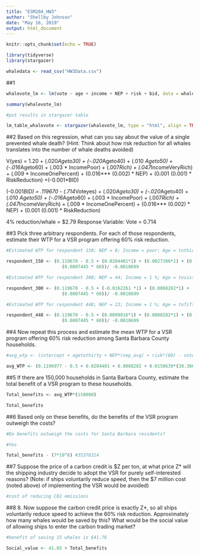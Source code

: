 ```yaml
---
title: "ESM204_HW3"
author: "Shellby Johnson"
date: "May 16, 2019"
output: html_document
---
```


```r
knitr::opts_chunk$set(echo = TRUE)
```

```r

library(tidyverse)
library(stargazer)

whaledata <- read_csv("HW3Data.csv")

```

##1
```r

whalevote_lm <- lm(vote ~ age + income + NEP + risk + bid, data = whaledata)

summary(whalevote_lm)

#put results in stargazer table

lm_table_whalevote <- stargazer(whalevote_lm, type = "html", align = TRUE, title = "**Table 1. Multivariate Linear Regression of Voting for Whale Protection**", covariate.labels = c("Age 40-50", "Age 30-40", "Age 50-60", "Age 18-30", "Income Top 1 Percent", "Income Poor", "Income Rich", "Income Very Rich", "NEP", "Risk Reduction", "Cost to Respondent"), dep.var.labels=c("Voting Response For Whale Protection"), single.row = TRUE)


```

##2
Based on this regression, what can you say about the value of a single prevented whale death? (Hint: Think about how risk reduction for all whales translates into the number of whale deaths avoided)

V(yes) = 1.20 + (.020*Ageto30) + (-.020*Ageto40) + (.010 *Ageto50) + (-.016*Ageto60) + (.003 * IncomePoor) + (.007*Rich) + (.047*IncomeVeryRich) + (.009 * IncomeOnePercent) + (0.016*** (0.002) * NEP) + (0.001 (0.001) * RiskReduction) +(-0.001*BID)

(-0.001*BID) = .119670 - (.714*Voteyes) + (.020*Ageto30) + (-.020*Ageto40) + (.010 *Ageto50) + (-.016*Ageto60) + (.003 * IncomePoor) + (.007*Rich) + (.047*IncomeVeryRich) + (.009 * IncomeOnePercent) + (0.016*** (0.002) * NEP) + (0.001 (0.001) * RiskReduction)

4% reduction/whale = $2.79
Response Variable:
Vote = 0.714

##3
Pick three arbitrary respondents. For each of those respondents, estimate their WTP for a VSR program offering 60% risk reduction. 

```r

#Estimated WTP for respondent 150; NEP = 8; Income = poor; Age = tothirty; vote = yes

respondent_150 <- (0.119670 - 0.5 + (0.0204401*1) + (0.0027386*1) + (0.0158639 *8) + 
                     (0.0007445 * 60))/ -0.0010699

#Estimated WTP for respondent 300; NEP = 44; Income = 1 %; Age = tosixty; vote = yes

respondent_300 <- (0.119670 - 0.5 + (-0.0162261 *1) + (0.0088282*1) + (0.0158639 *44) + 
                     (0.0007445 * 60))/ -0.0010699

#Estimated WTP for respondent 448; NEP = 13; Income = 1 %; Age = tofifty; vote = yes

respondent_448 <- (0.119670 - 0.5 + (0.0099816*1) + (0.0088282*1) + (0.0158639 *13) + 
                     (0.0007445 * 60))/ -0.0010699

```


##4
Now repeat this process and estimate the mean WTP for a VSR program offering 60% risk
reduction among Santa Barbara County households.

```r

#avg_wtp <- (intercept + agetothirty + NEP*(nep_avg) + risk*(60) - vote)/-bid

avg_WTP <- (0.1196977 - 0.5 + 0.0204401 + 0.0088282 + 0.0158639*(38.366)+ 0.0007445 * (60))/0.0010699


```



##5
If there are 150,000 households in Santa Barbara County, estimate the total benefit of a VSR program to these households.


```r

Total_benefits <- avg_WTP*(150000)

Total_benefits

```

##6
Based only on these benefits, do the benefits of the VSR program outweigh the costs?

```r

#Do benefits outweigh the costs for Santa Barbara residents?

#Yes

Total_benefits - (7*10^6) #35378314

```

##7 Suppose the price of a carbon credit is $Z per ton, at what price Z* will the shipping industry
decide to adopt the VSR for purely self-interested reasons? (Note: if ships voluntarily reduce
speed, then the $7 million cost (noted above) of implementing the VSR would be avoided)

```r

#cost of reducing C02 emissions

```

##8 8. Now suppose the carbon credit price is exactly Z*, so all ships voluntarily reduce speed to
achieve the 60% risk reduction. Approximately how many whales would be saved by this? What
would be the social value of allowing ships to enter the carbon trading market?


```r
#benefit of saving 15 whales is $41.76

Social_value <- 41.85 + Total_benefits

```

